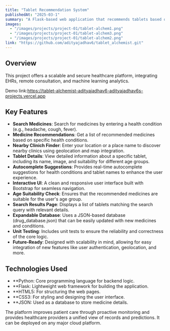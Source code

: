 ```yaml
---
title: "Tablet Recommendation System"
publishedAt: "2025-03-1"
summary: "A Flask-based web application that recommends tablets based on user-input health conditions. It provides detailed information for each medicine and a clean, interactive UI."
images:
  - "/images/projects/project-01/tablet-alchem1.png"
  - "/images/projects/project-01/tablet-alchem3.png"
  - "/images/projects/project-01/tablet-alchem2.png"
link: "https://github.com/adityajadhav6/tablet_alchemist.git"
---
```


## Overview

This project offers a scalable and secure healthcare platform, integrating EHRs, remote consultation, and machine learning analytics.

Demo link:https://tablet-alchemist-adityajadhav6-adityajadhav6s-projects.vercel.app

## Key Features
- **Search Medicines**: Search for medicines by entering a health condition (e.g., headache, cough, fever).
- **Medicine Recommendations**: Get a list of recommended medicines based on specific health conditions.
- **Nearby Clinich Finder**: Enter your location or a place name to discover nearby clinics using geolocation and map integration.
- **Tablet Details**: View detailed information about a specific tablet, including its name, image, and suitability for different age groups.
- **Autocomplete Suggestions**: Provides real-time autocomplete suggestions for health conditions and tablet names to enhance the user experience.
- **Interactive UI**: A clean and responsive user interface built with Bootstrap for seamless navigation.
- **Age Suitability Check**: Ensures that the recommended medicines are suitable for the user's age group.
- **Search Results Page**: Displays a list of tablets matching the search query with relevant details.
- **Expandable Database**: Uses a JSON-based database (drug_database.json) that can be easily updated with new medicines and conditions.
- **Unit Testing**: Includes unit tests to ensure the reliability and correctness of the core logic.
- **Future-Ready**: Designed with scalability in mind, allowing for easy integration of new features like user authentication, geolocation, and more.

## Technologies Used
- **Python: Core programming language for backend logic.
- **Flask: Lightweight web framework for building the application.
- **HTML5: For structuring the web pages.
- **CSS3: For styling and designing the user interface.
- **JSON: Used as a database to store medicine details.


The platform improves patient care through proactive monitoring and provides healthcare providers a unified view of records and predictions. It can be deployed on any major cloud platform.

